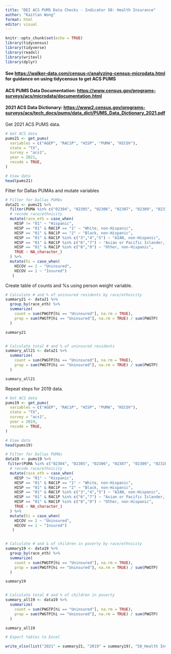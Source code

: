 ---
title: "DEI ACS PUMS Data Checks - Indicator 50: Health Insurance"
author: "Kaitlan Wong"
format: html
editor: visual
---

```{r setup, include=FALSE}
knitr::opts_chunk$set(echo = TRUE)
library(tidycensus) 
library(tidyverse) 
library(readxl) 
library(writexl) 
library(dplyr)
```

#### See <https://walker-data.com/census-r/analyzing-census-microdata.html> for guidance on using tidycensus to get ACS PUMS

#### ACS PUMS Data Documentation: <https://www.census.gov/programs-surveys/acs/microdata/documentation.html>

#### 2021 ACS Data Dictionary: <https://www2.census.gov/programs-surveys/acs/tech_docs/pums/data_dict/PUMS_Data_Dictionary_2021.pdf>

Get 2021 ACS PUMS data.

```{r}
# Get ACS data
pums21 <- get_pums(
  variables = c("AGEP", "RAC1P", "HISP", "PUMA", "HICOV"),
  state = "TX",
  survey = "acs1",
  year = 2021,
  recode = TRUE,
)

# View data
head(pums21)
```

Filter for Dallas PUMAs and mutate variables

```{r}
# Filter for Dallas PUMAs
data21 <- pums21 %>%
  filter(PUMA %in% c("02304", "02305", "02306", "02307", "02309", "02310", "02311", "02312", "02313", "02314", "02315", "02316", "02319", "01901", "02001")) %>%
  # recode race/ethnicity
  mutate(race_eth = case_when(
    HISP != "01" ~ "Hispanic",
    HISP == "01" & RAC1P == "1" ~ "White, non-Hispanic",
    HISP == "01" & RAC1P == "2" ~ "Black, non-Hispanic",
    HISP == "01" & RAC1P %in% c("3","4","5") ~ "AIAN, non-Hispanic",
    HISP == "01" & RAC1P %in% c("6","7") ~ "Asian or Pacific Islander, non-Hispanic",
    HISP == "01" & RAC1P %in% c("8","9") ~ "Other, non-Hispanic",
    TRUE ~ NA_character_)
  ) %>%
  mutate(hi = case_when(
    HICOV == 2 ~ "Uninsured",
    HICOV == 1 ~ "Insured")
   )
```

Create table of counts and %s using person weight variable.

```{r}
# Calculate # and % of uninsured residents by race/ethnicity
summary21 <- data21 %>%
  group_by(race_eth) %>%
  summarize(
    count = sum(PWGTP[hi == "Uninsured"], na.rm = TRUE),
    prop = sum(PWGTP[hi == "Uninsured"], na.rm = TRUE) / sum(PWGTP)
  )

summary21


# Calculate total # and % of uninsured residents
summary_all21 <- data21 %>%
  summarize(
    count = sum(PWGTP[hi == "Uninsured"], na.rm = TRUE),
    prop = sum(PWGTP[hi == "Uninsured"], na.rm = TRUE) / sum(PWGTP)
  )

summary_all21
```

Repeat steps for 2019 data.

```{r}
# Get ACS data
pums19 <- get_pums(
  variables = c("AGEP", "RAC1P", "HISP", "PUMA", "HICOV"),
  state = "TX",
  survey = "acs1",
  year = 2019,
  recode = TRUE,
)

# View data
head(pums19)
```

```{r}
# Filter for Dallas PUMAs
data19 <- pums19 %>%
 filter(PUMA %in% c("02304", "02305", "02306", "02307", "02309", "02310", "02311", "02312", "02313", "02314", "02315", "02316", "02319", "01901", "02001")) %>%
  # recode race/ethnicity
  mutate(race_eth = case_when(
    HISP != "01" ~ "Hispanic",
    HISP == "01" & RAC1P == "1" ~ "White, non-Hispanic",
    HISP == "01" & RAC1P == "2" ~ "Black, non-Hispanic",
    HISP == "01" & RAC1P %in% c("3","4","5") ~ "AIAN, non-Hispanic",
    HISP == "01" & RAC1P %in% c("6","7") ~ "Asian or Pacific Islander, non-Hispanic",
    HISP == "01" & RAC1P %in% c("8","9") ~ "Other, non-Hispanic",
    TRUE ~ NA_character_)
  ) %>%
  mutate(hi = case_when(
    HICOV == 2 ~ "Uninsured",
    HICOV == 1 ~ "Insured")
   )


# Calculate # and & of children in poverty by race/ethnicity
summary19 <- data19 %>%
  group_by(race_eth) %>%
  summarize(
    count = sum(PWGTP[hi == "Uninsured"], na.rm = TRUE),
    prop = sum(PWGTP[hi == "Uninsured"], na.rm = TRUE) / sum(PWGTP)
  )

summary19


# Calculate total # and % of children in poverty
summary_all19 <- data19 %>%
  summarize(
    count = sum(PWGTP[hi == "Uninsured"], na.rm = TRUE),
    prop = sum(PWGTP[hi == "Uninsured"], na.rm = TRUE) / sum(PWGTP)
  )

summary_all19
```

```{r}
# Export tables to Excel

write_xlsx(list("2021" = summary21, "2019" = summary19), "50_Health Insurance.xlsx")
```
